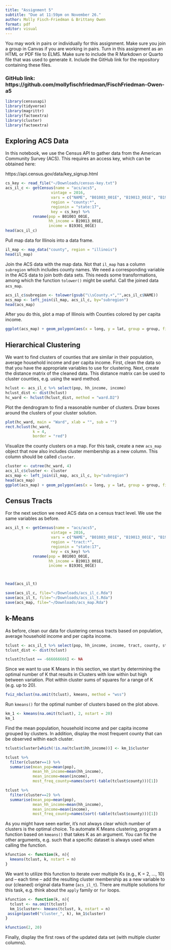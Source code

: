 ```yaml
---
title: "Assignment 5"
subtitle: "Due at 11:59pm on November 26."
author: Molly Fisch-Friedman & Brittany Owen
format: pdf
editor: visual
---
```


You may work in pairs or individually for this assignment. Make sure you join a group in Canvas if you are working in pairs. Turn in this assignment as an HTML or PDF file to ELMS. Make sure to include the R Markdown or Quarto file that was used to generate it. Include the GitHub link for the repository containing these files.

### GitHub link: https://github.com/mollyfischfriedman/FischFriedman-Owen-a5

```r
library(censusapi)
library(tidyverse)
library(magrittr)
library(factoextra)
library(cluster)
library(factoextra)
```

## Exploring ACS Data

In this notebook, we use the Census API to gather data from the American Community Survey (ACS). This requires an access key, which can be obtained here:

https://api.census.gov/data/key_signup.html

```r
cs_key <- read_file("~/Downloads/census-key.txt")
acs_il_c <- getCensus(name = "acs/acs5",
                    vintage = 2016,
                    vars = c("NAME", "B01003_001E", "B19013_001E", "B19301_001E"),
                    region = "county:*",
                    regionin = "state:17",
                    key = cs_key) %>%
            rename(pop = B01003_001E,
                   hh_income = B19013_001E,
                   income = B19301_001E)
head(acs_il_c)
```

Pull map data for Illinois into a data frame.

```r
il_map <- map_data("county", region = "illinois")
head(il_map)
```

Join the ACS data with the map data. Not that `il_map` has a column `subregion` which includes county names. We need a corresponding variable in the ACS data to join both data sets. This needs some transformations, among which the function `tolower()` might be useful. Call the joined data `acs_map`.

```r
acs_il_c$subregion <- tolower(gsub("\\sCounty.+","",acs_il_c$NAME))
acs_map <- left_join(il_map, acs_il_c, by="subregion")
head(acs_map)
```

After you do this, plot a map of Illinois with Counties colored by per capita income.

```r
ggplot(acs_map) + geom_polygon(aes(x = long, y = lat, group = group, fill = income))
```

## Hierarchical Clustering

We want to find clusters of counties that are similar in their population, average household income and per capita income. First, clean the data so that you have the appropriate variables to use for clustering. Next, create the distance matrix of the cleaned data. This distance matrix can be used to cluster counties, e.g. using the ward method.

```r
hclust <- acs_il_c %>% select(pop, hh_income, income)
hclust_dist <- dist(hclust)
hc_ward <- hclust(hclust_dist, method = "ward.D2")
```

Plot the dendrogram to find a reasonable number of clusters. Draw boxes around the clusters of your cluster solution.

```r
plot(hc_ward, main = "Ward", xlab = "", sub = "")
rect.hclust(hc_ward, 
            k = 4, 
            border = "red")
```

Visualize the county clusters on a map. For this task, create a new `acs_map` object that now also includes cluster membership as a new column. This column should be called `cluster`.

```r
cluster <- cutree(hc_ward, 4)
acs_il_c$cluster <- cluster
acs_map <- left_join(il_map, acs_il_c, by="subregion")
head(acs_map)
ggplot(acs_map) + geom_polygon(aes(x = long, y = lat, group = group, fill = cluster))
```

## Census Tracts

For the next section we need ACS data on a census tract level. We use the same variables as before.

```r
acs_il_t <- getCensus(name = "acs/acs5",
                    vintage = 2016,
                    vars = c("NAME", "B01003_001E", "B19013_001E", "B19301_001E"),
                    region = "tract:*",
                    regionin = "state:17",
                    key = cs_key) %>%
            rename(pop = B01003_001E,
                   hh_income = B19013_001E,
                   income = B19301_001E)



head(acs_il_t)

save(acs_il_c, file="~/Downloads/acs_il_c.Rda")
save(acs_il_t, file="~/Downloads/acs_il_t.Rda")
save(acs_map, file="~/Downloads/acs_map.Rda")
```

## k-Means

As before, clean our data for clustering census tracts based on population, average household income and per capita income.

```r
tclust <- acs_il_t %>% select(pop, hh_income, income, tract, county, state)
tclust_dist <- dist(tclust)

tclust[tclust == -666666666] <- NA
```

Since we want to use K Means in this section, we start by determining the optimal number of K that results in Clusters with low within but high between variation. Plot within cluster sums of squares for a range of K (e.g. up to 20).

```r
fviz_nbclust(na.omit(tclust), kmeans, method = "wss")

```

Run `kmeans()` for the optimal number of clusters based on the plot above.

```r
km_1 <- kmeans(na.omit(tclust), 2, nstart = 20)
km_1

```

Find the mean population, household income and per capita income grouped by clusters. In addition, display the most frequent county that can be observed within each cluster.

```r
tclust$cluster[which(!is.na(tclust$hh_income))] <- km_1$cluster

tclust %>%
  filter(cluster==1) %>%
  summarise(mean_pop=mean(pop),
            mean_hh_income=mean(hh_income),
            mean_income=mean(income),
            most_freq_county=names(sort(-table(tclust$county)))[1])

tclust %>%
  filter(cluster==2) %>%
  summarise(mean_pop=mean(pop),
            mean_hh_income=mean(hh_income),
            mean_income=mean(income),
            most_freq_county=names(sort(-table(tclust$county)))[1])


```

As you might have seen earlier, it's not always clear which number of clusters is the optimal choice. To automate K Means clustering, program a function based on `kmeans()` that takes K as an argument. You can fix the other arguments, e.g. such that a specific dataset is always used when calling the function.

```r

kfunction <- function(k, n){
  kmeans(tclust, k, nstart = n)
}

```

We want to utilize this function to iterate over multiple Ks (e.g., K = 2, ..., 10) and -- each time -- add the resulting cluster membership as a new variable to our (cleaned) original data frame (`acs_il_t`). There are multiple solutions for this task, e.g. think about the `apply` family or `for` loops.

```r
kfunction <- function(k, n){
  tclust <- na.omit(tclust)
  km_1$cluster<- kmeans(tclust, k, nstart = n)
 assign(paste0("cluster_", k), km_1$cluster)
}

kfunction(2, 20)
```

Finally, display the first rows of the updated data set (with multiple cluster columns).

```r

```
